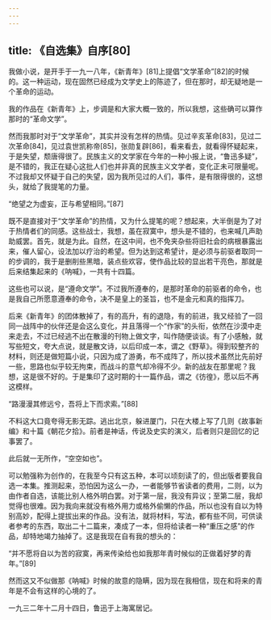 ```yaml
---
---
---
```

title: 《自选集》自序[80]
---




我做小说，是开手于一九一八年，《新青年》[81]上提倡“文学革命”[82]的时候的。这一种运动，现在固然已经成为文学史上的陈迹了，但在那时，却无疑地是一个革命的运动。

我的作品在《新青年》上，步调是和大家大概一致的，所以我想，这些确可以算作那时的“革命文学”。

然而我那时对于“文学革命”，其实并没有怎样的热情。见过辛亥革命[83]，见过二次革命[84]，见过袁世凯称帝[85]，张勋复辟[86]，看来看去，就看得怀疑起来，于是失望，颓唐得很了。民族主义的文学家在今年的一种小报上说，“鲁迅多疑”，是不错的，我正在疑心这批人们也并非真的民族主义文学者，变化正未可限量呢。不过我却又怀疑于自己的失望，因为我所见过的人们，事件，是有限得很的，这想头，就给了我提笔的力量。

“绝望之为虚妄，正与希望相同。”[87]

既不是直接对于“文学革命”的热情，又为什么提笔的呢？想起来，大半倒是为了对于热情者们的同感。这些战士，我想，虽在寂寞中，想头是不错的，也来喊几声助助威罢。首先，就是为此。自然，在这中间，也不免夹杂些将旧社会的病根暴露出来，催人留心，设法加以疗治的希望。但为达到这希望计，是必须与前驱者取同一的步调的，我于是删削些黑暗，装点些欢容，使作品比较的显出若干亮色，那就是后来结集起来的《呐喊》，一共有十四篇。

这些也可以说，是“遵命文学”。不过我所遵奉的，是那时革命的前驱者的命令，也是我自己所愿意遵奉的命令，决不是皇上的圣旨，也不是金元和真的指挥刀。

后来《新青年》的团体散掉了，有的高升，有的退隐，有的前进，我又经验了一回同一战阵中的伙伴还是会这么变化，并且落得一个“作家”的头衔，依然在沙漠中走来走去，不过已经逃不出在散漫的刊物上做文字，叫作随便谈谈。有了小感触，就写些短文，夸大点说，就是散文诗，以后印成一本，谓之《野草》。得到较整齐的材料，则还是做短篇小说，只因为成了游勇，布不成阵了，所以技术虽然比先前好一些，思路也似乎较无拘束，而战斗的意气却冷得不少。新的战友在那里呢？我想，这是很不好的。于是集印了这时期的十一篇作品，谓之《彷徨》，愿以后不再这模样。

“路漫漫其修远兮，吾将上下而求索。”[88]

不料这大口竟夸得无影无踪。逃出北京，躲进厦门，只在大楼上写了几则《故事新编》和十篇《朝花夕拾》。前者是神话，传说及史实的演义，后者则只是回忆的记事罢了。

此后就一无所作，“空空如也”。

可以勉强称为创作的，在我至今只有这五种，本可以顷刻读了的，但出版者要我自选一本集。推测起来，恐怕因为这么一办，一者能够节省读者的费用，二则，以为由作者自选，该能比别人格外明白罢。对于第一层，我没有异议；至第二层，我却觉得也很难。因为我向来就没有格外用力或格外偷懒的作品，所以也没有自以为特别高妙，配得上提拔出来的作品。没有法，就将材料，写法，都有些不同，可供读者参考的东西，取出二十二篇来，凑成了一本，但将给读者一种“重压之感”的作品，却特地竭力抽掉了。这是我现在自有我的想头的：

“并不愿将自以为苦的寂寞，再来传染给也如我那年青时候似的正做着好梦的青年。”[89]

然而这又不似做那《呐喊》时候的故意的隐瞒，因为现在我相信，现在和将来的青年是不会有这样的心境的了。

一九三二年十二月十四日，鲁迅于上海寓居记。